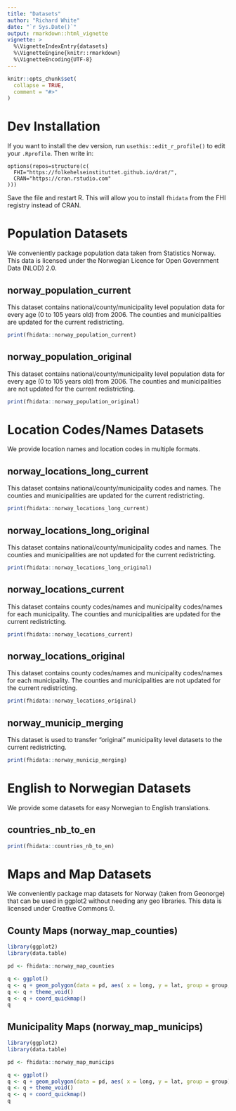 ```yaml
---
title: "Datasets"
author: "Richard White"
date: "`r Sys.Date()`"
output: rmarkdown::html_vignette
vignette: >
  %\VignetteIndexEntry{datasets}
  %\VignetteEngine{knitr::rmarkdown}
  %\VignetteEncoding{UTF-8}
---
```


```r
knitr::opts_chunk$set(
  collapse = TRUE,
  comment = "#>"
)
```

# Dev Installation

If you want to install the dev version, run `usethis::edit_r_profile()` to edit your `.Rprofile`. Then write in:

```
options(repos=structure(c(
  FHI="https://folkehelseinstituttet.github.io/drat/",
  CRAN="https://cran.rstudio.com"
)))
```

Save the file and restart R. This will allow you to install `fhidata` from the FHI registry instead of CRAN.

# Population Datasets

We conveniently package population data taken from Statistics Norway. This data is licensed under the Norwegian Licence for Open Government Data (NLOD) 2.0.

## norway_population_current

This dataset contains national/county/municipality level population data for every age (0 to 105 years old) from 2006. The counties and municipalities are updated for the current redistricting.

```r
print(fhidata::norway_population_current)
```

## norway_population_original

This dataset contains national/county/municipality level population data for every age (0 to 105 years old) from 2006. The counties and municipalities are not updated for the current redistricting.

```r
print(fhidata::norway_population_original)
```

# Location Codes/Names Datasets

We provide location names and location codes in multiple formats.

## norway_locations_long_current

This dataset contains national/county/municipality codes and names. The counties and municipalities are updated for the current redistricting.

```r
print(fhidata::norway_locations_long_current)
```

## norway_locations_long_original

This dataset contains national/county/municipality codes and names. The counties and municipalities are not updated for the current redistricting.

```r
print(fhidata::norway_locations_long_original)
```

## norway_locations_current

This dataset contains county codes/names and municipality codes/names for each municipality. The counties and municipalities are updated for the current redistricting.

```r
print(fhidata::norway_locations_current)
```

## norway_locations_original

This dataset contains county codes/names and municipality codes/names for each municipality. The counties and municipalities are not updated for the current redistricting.

```r
print(fhidata::norway_locations_original)
```

## norway_municip_merging

This dataset is used to transfer "original" municipality level datasets to the current redistricting.

```r
print(fhidata::norway_municip_merging)
```

# English to Norwegian Datasets

We provide some datasets for easy Norwegian to English translations.

## countries_nb_to_en

```r
print(fhidata::countries_nb_to_en)
```

# Maps and Map Datasets

We conveniently package map datasets for Norway (taken from Geonorge) that can be used in ggplot2 without needing any geo libraries. This data is licensed under Creative Commons 0.

## County Maps (norway_map_counties)

```r
library(ggplot2)
library(data.table)

pd <- fhidata::norway_map_counties

q <- ggplot()
q <- q + geom_polygon(data = pd, aes( x = long, y = lat, group = group, fill=location_code), color="black")
q <- q + theme_void()
q <- q + coord_quickmap()
q
```

## Municipality Maps (norway_map_municips)

```r
library(ggplot2)
library(data.table)

pd <- fhidata::norway_map_municips

q <- ggplot()
q <- q + geom_polygon(data = pd, aes( x = long, y = lat, group = group), color="black", fill="white")
q <- q + theme_void()
q <- q + coord_quickmap()
q
```

